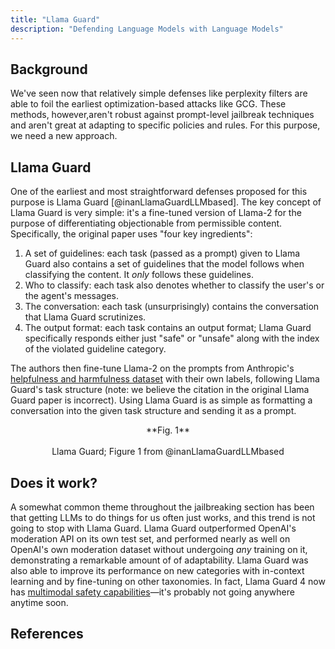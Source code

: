 ```yaml
---
title: "Llama Guard"
description: "Defending Language Models with Language Models"
---
```


## Background
We've seen now that relatively simple defenses like perplexity filters are able to foil the earliest optimization-based attacks like GCG. These methods, however,aren't robust against prompt-level jailbreak techniques and aren't great at adapting to specific policies and rules. For this purpose, we need a new approach.

## Llama Guard
One of the earliest and most straightforward defenses proposed for this purpose is Llama Guard [@inanLlamaGuardLLMbased]. The key concept of Llama Guard is very simple: it's a fine-tuned version of Llama-2 for the purpose of differentiating objectionable from permissible content. Specifically, the original paper uses "four key ingredients":

1. A set of guidelines: each task (passed as a prompt) given to Llama Guard also contains a set of guidelines that the model follows when classifying the content. It *only* follows these guidelines.
2. Who to classify: each task also denotes whether to classify the user's or the agent's messages.
3. The conversation: each task (unsurprisingly) contains the conversation that Llama Guard scrutinizes.
4. The output format: each task contains an output format; Llama Guard specifically responds either just "safe" or "unsafe" along with the index of the violated guideline category.

The authors then fine-tune Llama-2 on the prompts from Anthropic's [helpfulness and harmfulness dataset](https://huggingface.co/datasets/Anthropic/hh-rlhf) with their own labels, following Llama Guard's task structure (note: we believe the citation in the original Llama Guard paper is incorrect). Using Llama Guard is as simple as formatting a conversation into the given task structure and sending it as a prompt.

<p align="center">
  <ThemeImage
    lightSrc="/images/llama_guard.png"
    darkSrc="/images/llama_guard.png"
    alt="Llama Guard"
    style={{ align: "center", width: "80%", display: "block", margin: "0 auto" }}
  />
</p>

<div align="center">
  **Fig. 1** <br></br> Llama Guard; Figure 1 from @inanLlamaGuardLLMbased
</div>


## Does it work?
A somewhat common theme throughout the jailbreaking section has been that getting LLMs to do things for us often just works, and this trend is not going to stop with Llama Guard. Llama Guard outperformed OpenAI's moderation API on its own test set, and performed nearly as well on OpenAI's own moderation dataset without undergoing *any* training on it, demonstrating a remarkable amount of of adaptability. Llama Guard was also able to improve its performance on new categories with in-context learning and by fine-tuning on other taxonomies. In fact, Llama Guard 4 now has [multimodal safety capabilities](https://huggingface.co/meta-llama/Llama-Guard-4-12B)—it's probably not going anywhere anytime soon.

## References
